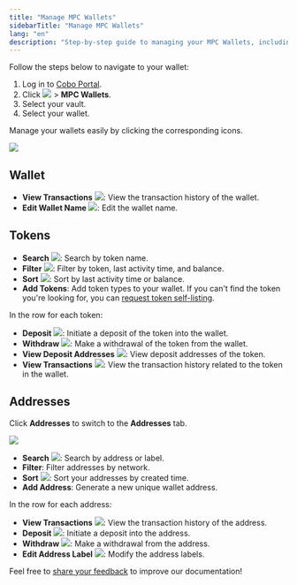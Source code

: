 ```yaml
---
title: "Manage MPC Wallets"
sidebarTitle: "Manage MPC Wallets"
lang: "en"
description: "Step-by-step guide to managing your MPC Wallets, including viewing transactions and editing wallet names."
---
```


Follow the steps below to navigate to your wallet:

1. Log in to [Cobo Portal](https://portal.cobo.com/login).
2. Click <img src="/en/images/mpc-wallet/wallets-icon.svg" className="icon"></img> > **MPC Wallets**.
3. Select your vault.
4. Select your wallet.

Manage your wallets easily by clicking the corresponding icons.

<img src="/en/images/mpc-wallet/manage-wallet-token.png" className="screenshot_full_screen"/>

## Wallet

- **View Transactions** <img src="/en/images/mpc-wallet/icon_view transactions.svg" className="icon"></img>: View the transaction history of the wallet.
- **Edit Wallet Name** <img src="/en/images/mpc-wallet/icon_edit.svg" className="icon"></img>: Edit the wallet name.

## Tokens
- **Search** <img src="/en/images/mpc-wallet/icon_search.svg" className="icon"></img>: Search by token name.
- **Filter** <img src="/en/images/mpc-wallet/icon_filter.svg" className="icon"></img>: Filter by token, last activity time, and balance.
- **Sort** <img src="/en/images/mpc-wallet/icon_sort.svg" className="icon"></img>: Sort by last activity time or balance.
- **Add Tokens**: Add token types to your wallet. If you can't find the token you're looking for, you can [request token self-listing](/en/portal/supported-tokens#request-self-listing-for-unsupported-tokens).

In the row for each token:
- **Deposit** <img src="/en/images/mpc-wallet/icon_deposit.svg" className="icon"></img>: Initiate a deposit of the token into the wallet.
- **Withdraw** <img src="/en/images/mpc-wallet/icon_withdraw.svg" className="icon"></img>: Make a withdrawal of the token from the wallet.
- **View Deposit Addresses** <img src="/en/images/mpc-wallet/icon_deposit address.svg" className="icon"></img>: View deposit addresses of the token.
- **View Transactions** <img src="/en/images/mpc-wallet/icon_view transactions.svg" className="icon"></img>: View the transaction history related to the token in the wallet.

## Addresses

Click **Addresses** to switch to the **Addresses** tab.

<img src="/en/images/mpc-wallet/manage-address.png" className="screenshot_full_screen"/>

- **Search** <img src="/en/images/mpc-wallet/icon_search.svg" className="icon"></img>: Search by address or label.
- **Filter**: Filter addresses by network.
- **Sort** <img src="/en/images/mpc-wallet/icon_sort.svg" className="icon"></img>: Sort your addresses by created time.
- **Add Address**: Generate a new unique wallet address.

In the row for each address:
- **View Transactions** <img src="/en/images/mpc-wallet/icon_view transactions.svg" className="icon"></img>: View the transaction history of the address.
- **Deposit** <img src="/en/images/mpc-wallet/icon_deposit.svg" className="icon"></img>: Initiate a deposit into the address.
- **Withdraw** <img src="/en/images/mpc-wallet/icon_withdraw.svg" className="icon"></img>: Make a withdrawal from the address.
- **Edit Address Label** <img src="/en/images/mpc-wallet/icon_edit.svg" className="icon"></img>: Modify the address labels.

<Tip>Feel free to [share your feedback](https://forms.zohopublic.com/cobo/form/DocumentFeedbackForm/formperma/QvLOhxJv1_JMsJ-1dleZ8Itb_7rzN-LtgvsDdxosoVI?referrername=manuals) to improve our documentation!</Tip>